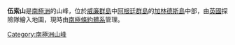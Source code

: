{{coord|65|15|S|64|15|W|display=title}}

'''伍索山'''是[[南極洲|南極洲]]的山峰，位於[[威廉群島|威廉群島]]中[[阿根廷群島|阿根廷群島]]的[[加林德斯島|加林德斯島]]中部，由[[英國|英國]]探險隊繪入地圖，現時由[[南極條約體系|南極條約體系]]管理。

{{Antarctica-geo-stub}}
[[Category:南極洲山峰|Category:南極洲山峰]]